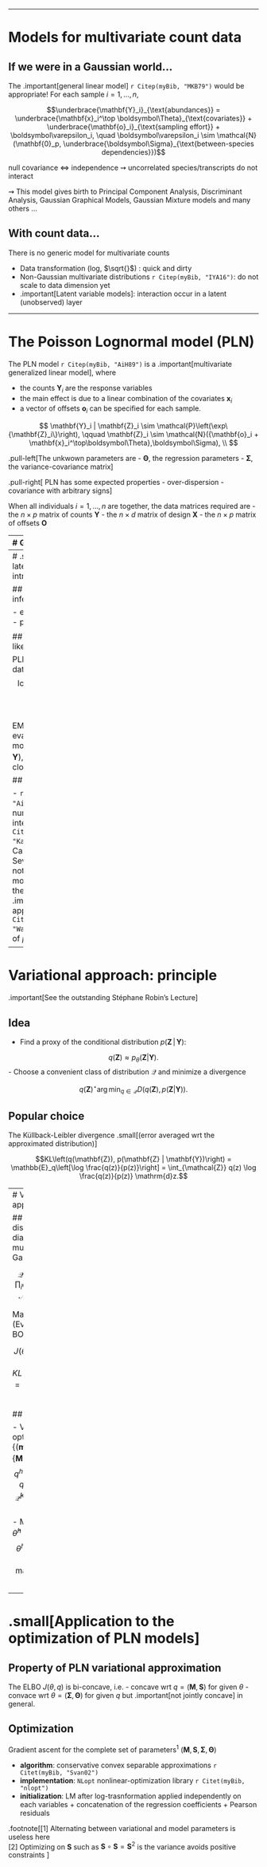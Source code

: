 
---

# Models for multivariate count data

## If we were in a Gaussian world...

The .important[general linear model] `r Citep(myBib, "MKB79")` would be appropriate! For each sample $i = 1,\dots,n$, 

$$\underbrace{\mathbf{Y}_i}_{\text{abundances}} =  \underbrace{\mathbf{x}_i^\top \boldsymbol\Theta}_{\text{covariates}} + \underbrace{\mathbf{o}_i}_{\text{sampling effort}} + \boldsymbol\varepsilon_i, \quad \boldsymbol\varepsilon_i \sim \mathcal{N}(\mathbf{0}_p, \underbrace{\boldsymbol\Sigma}_{\text{between-species dependencies}})$$

null covariance $\Leftrightarrow$ independence $\rightsquigarrow$ uncorrelated species/transcripts do not interact

$\rightsquigarrow$ This model gives birth to Principal Component Analysis,  Discriminant Analysis, Gaussian Graphical Models, Gaussian Mixture models and many others $\dots$


## With count data...

There is no generic model for multivariate counts

  - Data transformation (log, $\sqrt{}$) : quick and dirty
  - Non-Gaussian multivariate distributions `r Citep(myBib, "IYA16")`: do not scale to data dimension yet
  - .important[Latent variable models]: interaction occur in a latent (unobserved) layer

---

# The Poisson Lognormal model (PLN)

The PLN model `r Citep(myBib, "AiH89")` is a .important[multivariate generalized linear model], where 

- the counts $\mathbf{Y}_i$ are the response variables
- the main effect is due to a linear combination of the covariates $\mathbf{x}_i$
- a vector of offsets $\mathbf{o}_i$ can be specified for each sample.

$$
\mathbf{Y}_i | \mathbf{Z}_i \sim \mathcal{P}\left(\exp\{\mathbf{Z}_i\}\right), \qquad \mathbf{Z}_i \sim \mathcal{N}({\mathbf{o}_i + \mathbf{x}_i^\top\boldsymbol\Theta},\boldsymbol\Sigma), \\
$$

.pull-left[The unkwown parameters are 
- $\boldsymbol\Theta$, the regression parameters
- $\boldsymbol\Sigma$, the variance-covariance matrix
]

.pull-right[
PLN has some expected properties
- over-dispersion
- covariance with arbitrary signs
]


When all individuals $i=1,\dots,n$ are together, the data matrices required are
  - the $n\times p$ matrix of counts  $\mathbf{Y}$
  - the $n\times d$ matrix of design  $\mathbf{X}$
  - the $n\times p$ matrix of offsets $\mathbf{O}$

---
# Geometrical view

```r
library(gridExtra)
set.seed(20171110)
x <- rnorm(100)
y <- rnorm(100)
b <- data.frame(x = x + y, y = y) / 1
mu <- 0
##
data.perfect <- as.data.frame((b + matrix(rep(mu, each = length(x)), ncol = 2)))
p.latent <- ggplot(data.perfect, aes(x, y)) + geom_point() + ggtitle(expression(Latent~Space~(Z)))
.rpois <- function(lambda) {
  unlist(lapply(exp(lambda), function(x) {rpois(1, x)}))
}
observation <- as.data.frame(lapply(data.perfect, .rpois))
mapped.parameter <- as.data.frame(lapply(data.perfect, exp))
## segment between mapped and observed data
segment.data <- cbind(mapped.parameter, observation)
names(segment.data) <- c("x", "y", "xend", "yend")
## Mapped parameters
p.mapped <- ggplot(mapped.parameter, aes(x, y)) + geom_point(col = "red") + ggtitle(expression(Observation~Space~(exp(Z))))
## Observations only
obs <- group_by(observation, x, y)
obs <- dplyr::summarize(obs, count = n())
p.observation.only <- ggplot(obs, aes(x, y)) +
  geom_point(aes(size = count)) +
  ggtitle(Observation~Space~(Y)~+'noise') +
  theme(legend.position = c(.95, .95), legend.justification = c(1, 1),
        legend.background = element_rect(color = "transparent"),
        legend.box.background = element_blank())
## Observations and latent parameters
p.observation.mixed <- p.observation.only +
  geom_point(data = mapped.parameter, color = "red", alpha = 0.5) +
  geom_segment(data = segment.data, aes(xend = xend, yend = yend), color = "black", alpha = 0.2) +
  ggtitle(Observation~Space~(Y==P(exp(Z)))~+'noise')
  grid.arrange(p.latent + labs(x = "species 1", y = "species 2"),
               p.mapped  + labs(x = "species 1", y = "species 2"),
               p.observation.mixed + labs(x = "species 1", y = "species 2"),
               p.observation.only + labs(x = "species 1", y = "species 2"),
               ncol = 2)
```

---
# .small[Inference: latent model but intractable EM]
  
## Aim of the inference

  - estimate $\theta = (\boldsymbol\Theta, \boldsymbol\Sigma)$ 
  - predict the $\mathbf{Z}_i$

## Maximum likelihood

PLN is an incomplete data model: try EM
$$\log p_\theta(\mathbf{Y}) = \mathbb{E}_p [\log p_\theta(\mathbf{Y}, \mathbf{Z}) \,|\, \mathbf{Y}] + \mathcal{H}[p_\theta(\mathbf{Z}\,|\,\mathbf{Y})]$$ 

EM requires to evaluate (some moments of) $p_\theta(\mathbf{Z} \,|\,  \mathbf{Y})$, but there is no close form!

## Solutions

  - `r Citep(myBib, "AiH89")` resort on numerical integration; `r Citep(myBib, "Kar05")` Monte-Carlo integration
  - Several heuristics, not always well motivated, found in the literature...
  - .important[Variational approach] `r Citep(myBib, "WaJ08")`: use a proxy of $p_\theta(\mathbf{Z}\,|\,\mathbf{Y})$.

---
# Variational approach: principle

.important[See the outstanding Stéphane Robin's Lecture]

## Idea

  - Find a proxy of the conditional distribution $p(\mathbf{Z}\,|\,\mathbf{Y})$:

$$q(\mathbf{Z}) \approx p_\theta(\mathbf{Z} | \mathbf{Y}).$$
  - Choose a convenient class of distribution $\mathcal{Q}$ and minimize a divergence

$$q(\mathbf{Z})^\star  \arg\min_{q\in\mathcal{Q}} D\left(q(\mathbf{Z}), p(\mathbf{Z} | \mathbf{Y})\right).$$

## Popular choice

The Küllback-Leibler divergence .small[(error averaged wrt the approximated distribution)]

$$KL\left(q(\mathbf{Z}), p(\mathbf{Z} | \mathbf{Y})\right) = \mathbb{E}_q\left[\log \frac{q(z)}{p(z)}\right] = \int_{\mathcal{Z}} q(z) \log \frac{q(z)}{p(z)} \mathrm{d}z.$$

---
# Variational approach: PLN

## Class of distribution: diagonal multivariate Gaussian

$$\mathcal{Q} = \Big\{q: \quad q(\mathbf{Z}) = \prod_i q_i(\mathbf{Z}_i), \quad q_i(\mathbf{Z}_i) = \mathcal{N}(\mathbf{Z}_i; \mathbf{m}_i, \mathbf{s}_i \circ \mathbf{s}_i) \Big\}$$

Maximize the ELBO (Evidence Lower BOund):

$$J(\theta, q) = \log p_\theta(\mathbf{Y}) - KL[q_\theta (\mathbf{Z}) ||  p_\theta(\mathbf{Z} | \mathbf{Y})]  = \mathbb{E}_{q} [\log p_\theta(\mathbf{Y}, \mathbf{Z})] + \mathcal{H}[q(\mathbf{Z})]$$

## Variational EM

  - VE step: find the optimal $q$ (here, $\{(\mathbf{m}_i, \mathbf{s}_i)\}_{i=1,\dots,n} = \{\mathbf{M}, \mathbf{S}\}$): 
$$q^h = \arg \max J(\theta^h, q) = \arg\min_{q \in \mathcal{Q}} KL[q(\mathbf{Z}) \,||\, p_{\theta^h}(\mathbf{Z}\,|\,\mathbf{Y})]$$
  - M step: update $\hat{\theta}^h$
$$\theta^h = \arg\max J(\theta, q^h) = \arg\max_{\theta} \mathbb{E}_{q} [\log p_{\theta}(\mathbf{Y}, \mathbf{Z})]$$

---
# .small[Application to the optimization of PLN models]
  
## Property of PLN variational approximation

The ELBO $J(\theta, q)$ is bi-concave, i.e.
  - concave wrt $q = (\mathbf{M}, \mathbf{S})$ for given $\theta$ 
  - convace wrt $\theta = (\boldsymbol\Sigma, \boldsymbol\Theta)$ for given $q$ 
but .important[not jointly concave] in general.

## Optimization

Gradient ascent for the complete set of parameters<sup>1</sup> $(\mathbf{M}, \mathbf{S}, \boldsymbol\Sigma, \boldsymbol\Theta)$

  - **algorithm**: conservative convex separable approximations `r Citet(myBib, "Svan02")` <br/>
  - **implementation**: `NLopt` nonlinear-optimization library `r Citet(myBib, "nlopt")` <br/>
  - **initialization**: LM after log-trasnformation applied independently on each variables + concatenation of the regression coefficients + Pearson residuals

.footnote[[1] Alternating between variational and model parameters is useless here <br/>
          [2] Optimizing on $\mathbf{S}$ such as $\mathbf{S} \circ \mathbf{S} = \mathbf{S}^2$ is the variance avoids positive constraints ]
